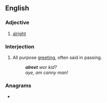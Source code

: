 ==English==

===Adjective===
{{en-adj|-}}

# {{lb|en|Geordie}} [[alright]]

===Interjection===
{{en-interj}}

# {{lb|en|Geordie}} All purpose [[greeting]], often said in passing.
#: '''''alreet''' wor kid?''
#: ''aye, am canny man!''

===Anagrams===
* {{anagrams|en|Aertel|Tralee|e-alert|earlet|elater|relate}}